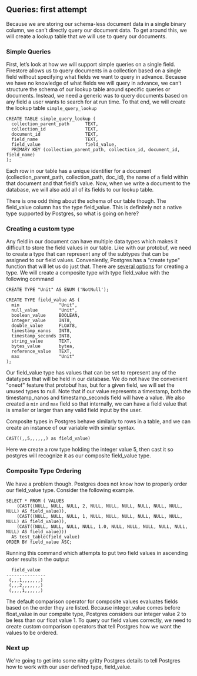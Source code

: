## Queries: first attempt

Because we are storing our schema-less document data in a single binary column,
we can’t directly query our document data. To get around this, we will create a
lookup table that we will use to query our documents.

### Simple Queries

First, let’s look at how we will support simple queries on a single field.
Firestore allows us to query documents in a collection based on a single field
without specifying what fields we want to query in advance. Because we have no
knowledge of what fields we will query in advance, we can’t structure the schema
of our lookup table around specific queries or documents. Instead, we need a
generic was to query documents based on any field a user wants to search for at
run time. To that end, we will create the lookup table `simple_query_lookup`

```postgresql
CREATE TABLE simple_query_lookup (
  collection_parent_path      TEXT,
  collection_id               TEXT,
  document_id                 TEXT,
  field_name                  TEXT,
  field_value                 field_value,
  PRIMARY KEY (collection_parent_path, collection_id, document_id, field_name)
);
```

Each row in our table has a unique identifier for a document
(collection_parent_path, collection_path, doc_id), the name of a field within
that document and that field’s value. Now, when we write a document to the
database, we will also add all of its fields to our lookup table.

There is one odd thing about the schema of our table though. The field_value
column has the type field_value. This is definitely not a native type supported
by Postgres, so what is going on here?

### Creating a custom type

Any field in our document can have multiple data types which makes it difficult
to store the field values in our table. Like with our protobuf, we need to
create a type that can represent any of the subtypes that can be assigned to our
field values. Conveniently, Postgres has a "create type" function that will let
us do just that. There are
[several options](https://www.postgresql.org/docs/current/sql-createtype.html)
for creating a type. We will create a composite type with type field_value with
the following command

```postgresql
CREATE TYPE "Unit" AS ENUM ('NotNull');

CREATE TYPE field_value AS (
  min               "Unit",
  null_value        "Unit",
  boolean_value     BOOLEAN,
  integer_value     INT8,
  double_value      FLOAT8,
  timestamp_nanos   INT8,
  timestamp_seconds INT8,
  string_value      TEXT,
  bytes_value       bytea,
  reference_value   TEXT,
  max               "Unit"
);

```

Our field_value type has values that can be set to represent any of the
datatypes that will be held in our database. We do not have the convenient
"oneof" feature that protobuf has, but for a given field, we will set the unused
types to null. Note that if our value represents a timestamp, both the
timestamp_nanos and timestamp_seconds field will have a value. We also created a
`min` and `max` field so that internally, we can have a field value that is
smaller or larger than any valid field input by the user.

Composite types in Postgres behave similarly to rows in a table, and we can
create an instance of our variable with similar syntax.

```postgresql
CAST((,,5,,,,,,) as field_value)
```

Here we create a row type holding the integer value 5, then cast it so postgres
will recognize it as our composite field_value type.

### Composite Type Ordering

We have a problem though. Postgres does not know how to properly order our
field_value type. Consider the following example.

```postgresql
SELECT * FROM ( VALUES
	(CAST((NULL, NULL, NULL, 2, NULL, NULL, NULL, NULL, NULL, NULL, NULL) AS field_value)),
	(CAST((NULL, NULL, NULL, 1, NULL, NULL, NULL, NULL, NULL, NULL, NULL) AS field_value)),
	(CAST((NULL, NULL, NULL, NULL, 1.0, NULL, NULL, NULL, NULL, NULL, NULL) AS field_value)))
  AS test_table(field_value)
ORDER BY field_value ASC;

```

Running this command which attempts to put two field values in ascending order
results in the output

```
  field_value
---------------
 (,,,1,,,,,,,)
 (,,,2,,,,,,,)
 (,,,,1,,,,,,)
```

The default comparison operator for composite values evaluates fields based on
the order they are listed. Because integer_value comes before float_value in our
compsite type, Postgres considers our integer value 2 to be less than our float
value 1. To query our field values correctly, we need to create custom
comparison operators that tell Postgres how we want the values to be ordered.

### Next up

We're going to get into some nitty gritty Postgres details to tell Postgres how
to work with our user defined type, field_value.
